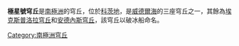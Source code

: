 {{coord|71|25|S|24|47|W|display=title}}

'''極星號穹丘'''是[[南極洲|南極洲]]的穹丘，位於[[科茨地|科茨地]]，是[[威德爾海|威德爾海]]的三座穹丘之一，其餘為[[埃克斯普洛拉穹丘|埃克斯普洛拉穹丘]]和[[安德內斯穹丘|安德內斯穹丘]]，該穹丘以破冰船命名。

{{DEFAULTSORT:Polarstern Knoll}}
[[Category:南極洲穹丘|Category:南極洲穹丘]]


{{CoatsLand-geo-stub}}